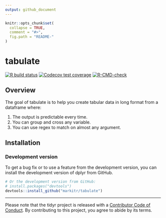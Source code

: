```yaml
---
output: github_document
---
```


<!-- README.md is generated from README.Rmd. Please edit that file -->

```r
knitr::opts_chunk$set(
  collapse = TRUE,
  comment = "#>",
  fig.path = "README-"
)
```

# tabulate


<!-- badges: start -->

[![R build status](https://github.com/markitr/tabulate/workflows/R-CMD-check/badge.svg)](https://github.com/markitr/tabulate/actions?workflow=R-CMD-check)
[![Codecov test coverage](https://codecov.io/gh/markitr/tabulate/branch/main/graph/badge.svg)](https://codecov.io/gh/markitr/tabulate?branch=main)
[![R-CMD-check](https://github.com/markitr/tabulate/workflows/R-CMD-check/badge.svg)](https://github.com/markitr/tabulate/actions)


<!-- badges: end -->

## Overview

The goal of tabulate is to help you create tabular data in long format from a dataframe where: 

1. The output is predictable every time.
2. You can group and cross any variable. 
3. You can use regex to match on almost any argument.


## Installation

### Development version

To get a bug fix or to use a feature from the development version, you can install the development version of dplyr from GitHub.

```r
# Or the development version from GitHub:
# install.packages("devtools")
devtools::install_github("markitr/tabulate")
```


---

Please note that the tidyr project is released with a [Contributor Code of Conduct](docs/code_of_conduct.md). By contributing to this project, you agree to abide by its terms.
